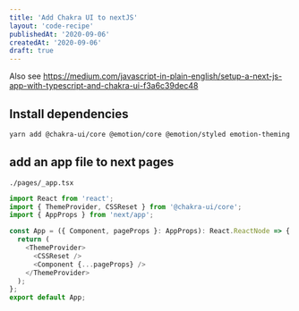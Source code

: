 ```yaml
---
title: 'Add Chakra UI to nextJS'
layout: 'code-recipe'
publishedAt: '2020-09-06'
createdAt: '2020-09-06'
draft: true
---
```


Also see https://medium.com/javascript-in-plain-english/setup-a-next-js-app-with-typescript-and-chakra-ui-f3a6c39dec48

## Install dependencies

```bash
yarn add @chakra-ui/core @emotion/core @emotion/styled emotion-theming
```

## add an app file to next pages

`./pages/_app.tsx`

```js
import React from 'react';
import { ThemeProvider, CSSReset } from '@chakra-ui/core';
import { AppProps } from 'next/app';

const App = ({ Component, pageProps }: AppProps): React.ReactNode => {
  return (
    <ThemeProvider>
      <CSSReset />
      <Component {...pageProps} />
    </ThemeProvider>
  );
};
export default App;
```
